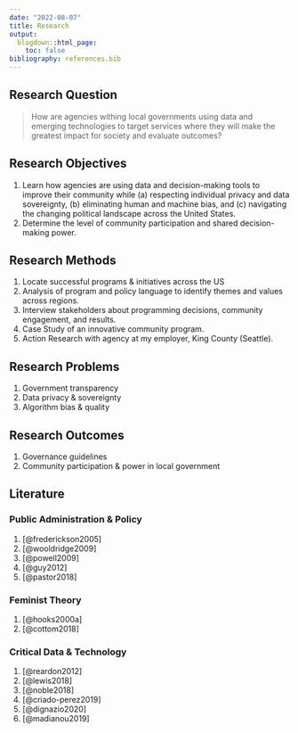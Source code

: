 ```yaml
---
date: "2022-08-07"
title: Research
output:
  blogdown::html_page:
    toc: false
bibliography: references.bib
---
```


## Research Question

> How are agencies withing local governments using data and emerging technologies to target services where they will make the greatest impact for society and evaluate outcomes?

## Research Objectives

1.  Learn how agencies are using data and decision-making tools to improve their community while (a) respecting individual privacy and data sovereignty, (b) eliminating human and machine bias, and (c) navigating the changing political landscape across the United States.
2.  Determine the level of community participation and shared decision-making power.

## Research Methods

1.  Locate successful programs & initiatives across the US
2.  Analysis of program and policy language to identify themes and values across regions.
3.  Interview stakeholders about programming decisions, community engagement, and results.
4.  Case Study of an innovative community program.
5.  Action Research with agency at my employer, King County (Seattle).

## Research Problems

1.  Government transparency
2.  Data privacy & sovereignty
3.  Algorithm bias & quality

## Research Outcomes

1.  Governance guidelines
2.  Community participation & power in local government

## Literature

### Public Administration & Policy

1.  [@frederickson2005]
2.  [@wooldridge2009]
3.  [@powell2009]
4.  [@guy2012]
5.  [@pastor2018]

### Feminist Theory

1.  [@hooks2000a]
2.  [@cottom2018]

### Critical Data & Technology

1.  [@reardon2012]
2.  [@lewis2018]
3.  [@noble2018]
4.  [@criado-perez2019]
5.  [@dignazio2020]
6.  [@madianou2019]
